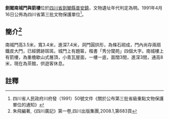 {{msg:四川省文物保護單位
|名稱 = 鐘鼓樓古建築區（含鐘樓、火神廟、南城門與箭樓、古城牆）
|編號 = 86
|圖片 = 
|級別 = S3
|分類 = 
|時代 = [[明代|明代]]
|地点 = [[四川省|四川省]][[劍閣縣|劍閣縣]][[普安鎮|普安鎮]]
|坐標 =
|登錄 = 1991年4月16日
}}
'''劍閣南城門與箭樓'''位於[[四川省|四川省]][[劍閣縣|劍閣縣]][[普安鎮|普安鎮]]，文物遺址年代判定為明。1991年4月16日公佈為四川省第三批文物保護單位<ref>四川省人民政府川府發（1991）50號文件《關於公布第三批省級重點文物保護單位的通知》</ref>。

== 簡介<ref>朱飛編著,《四川廣記》第一卷,四川出版集團,2008.1,第683頁</ref> ==
南城門高3.5米，寬3.4米，進深7.4米，洞門圓拱形，為條石砌成，門內尚存兩扇鐵皮大門，已經銹跡斑斑。城門上有題匾，楷書「秀分闃苑」四個大字。南城樓上有箭樓，為重檐歇山式層頂，小青瓦屋面，一樓一底，面闊3間，進深3間，通高8米，現在為茶館，供遊客休息。
==註釋==
{{reflist}}
{{文物保護單位小作品}}
{{廣元市境內的四川省文物保護單位}}